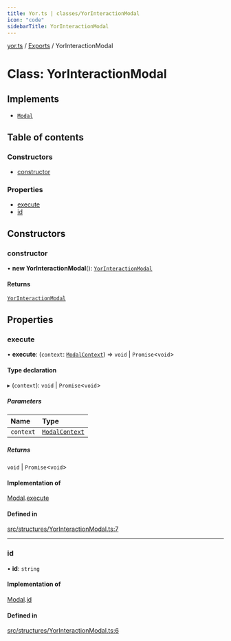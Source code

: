 ```yaml
---
title: Yor.ts | classes/YorInteractionModal
icon: "code"
sidebarTitle: YorInteractionModal
---
```

[yor.ts](../README) / [Exports](../modules) / YorInteractionModal

# Class: YorInteractionModal

## Implements

- [`Modal`](../interfaces/Modal)

## Table of contents

### Constructors

- [constructor](YorInteractionModal#constructor)

### Properties

- [execute](YorInteractionModal#execute)
- [id](YorInteractionModal#id)

## Constructors

### constructor

• **new YorInteractionModal**(): [`YorInteractionModal`](YorInteractionModal)

#### Returns

[`YorInteractionModal`](YorInteractionModal)

## Properties

### execute

• **execute**: (`context`: [`ModalContext`](ModalContext)) => `void` \| `Promise`\<`void`\>

#### Type declaration

▸ (`context`): `void` \| `Promise`\<`void`\>

##### Parameters

| Name | Type |
| :------ | :------ |
| `context` | [`ModalContext`](ModalContext) |

##### Returns

`void` \| `Promise`\<`void`\>

#### Implementation of

[Modal](../interfaces/Modal).[execute](../interfaces/Modal#execute)

#### Defined in

[src/structures/YorInteractionModal.ts:7](https://github.com/OreOreki/yor.ts/blob/a201e7d/src/structures/YorInteractionModal.ts#L7)

___

### id

• **id**: `string`

#### Implementation of

[Modal](../interfaces/Modal).[id](../interfaces/Modal#id)

#### Defined in

[src/structures/YorInteractionModal.ts:6](https://github.com/OreOreki/yor.ts/blob/a201e7d/src/structures/YorInteractionModal.ts#L6)
